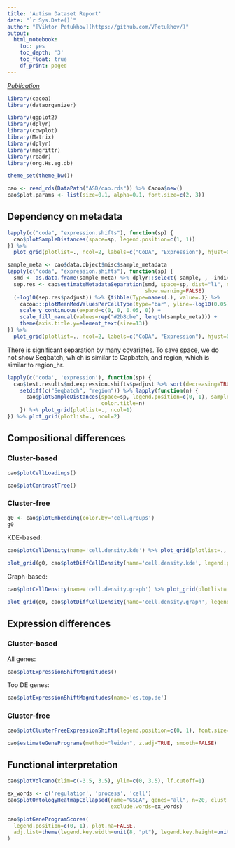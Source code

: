 ```yaml
---
title: 'Autism Dataset Report'
date: "`r Sys.Date()`"
author: "[Viktor Petukhov](https://github.com/VPetukhov/)"
output:
  html_notebook:
    toc: yes
    toc_depth: '3'
    toc_float: true
    df_print: paged
---
```


[*Publication*](https://www.science.org/doi/10.1126/science.aav8130)

```r
library(cacoa)
library(dataorganizer)

library(ggplot2)
library(dplyr)
library(cowplot)
library(Matrix)
library(dplyr)
library(magrittr)
library(readr)
library(org.Hs.eg.db)

theme_set(theme_bw())
```

```r
cao <- read_rds(DataPath("ASD/cao.rds")) %>% Cacoa$new()
cao$plot.params <- list(size=0.1, alpha=0.1, font.size=c(2, 3))
```

## Dependency on metadata

```r
lapply(c("coda", "expression.shifts"), function(sp) {
  cao$plotSampleDistances(space=sp, legend.position=c(1, 1))
}) %>% 
  plot_grid(plotlist=., ncol=2, labels=c("CoDA", "Expression"), hjust=0, label_x=0.02, label_y=0.99)
```

```r
sample_meta <- cao$data.object$misc$sample_metadata
lapply(c("coda", "expression.shifts"), function(sp) {
  smd <- as.data.frame(sample_meta) %>% dplyr::select(-sample, , -individual, -diagnosis)
  sep.res <- cao$estimateMetadataSeparation(smd, space=sp, dist="l1", name=paste0("md.", sp),
                                            show.warning=FALSE)
  (-log10(sep.res$padjust)) %>% {tibble(Type=names(.), value=.)} %>%
    cacoa:::plotMeanMedValuesPerCellType(type="bar", yline=-log10(0.05), ylab="-log10(separation p-value)") +
    scale_y_continuous(expand=c(0, 0, 0.05, 0)) +
    scale_fill_manual(values=rep("#2b8cbe", length(sample_meta))) +
    theme(axis.title.y=element_text(size=13))
}) %>% 
  plot_grid(plotlist=., ncol=2, labels=c("CoDA", "Expression"), hjust=0, label_x=0.2, label_y=0.98)
```

There is significant separation by many covariates. To save space, we do not show Seqbatch, 
which is similar to Capbatch, and region, which is similar to region_hr.

```r
lapply(c('coda', 'expression'), function(sp) {
  cao$test.results$md.expression.shifts$padjust %>% sort(decreasing=TRUE) %>% {names(.)[. < 0.05]} %>% 
    setdiff(c("Seqbatch", "region")) %>% lapply(function(n) {
      cao$plotSampleDistances(space=sp, legend.position=c(0, 1), sample.colors=sample_meta[[n]], 
                              color.title=n)
    }) %>% plot_grid(plotlist=., ncol=1)
}) %>% plot_grid(plotlist=., ncol=2)
```

## Compositional differences

### Cluster-based

```r
cao$plotCellLoadings()
```

```r
cao$plotContrastTree()
```

### Cluster-free

```r
g0 <- cao$plotEmbedding(color.by='cell.groups')
g0
```

KDE-based:

```r
cao$plotCellDensity(name='cell.density.kde') %>% plot_grid(plotlist=., ncol=2)
```

```r
plot_grid(g0, cao$plotDiffCellDensity(name='cell.density.kde', legend.position=c(0, 1)), ncol=2)
```

Graph-based:

```r
cao$plotCellDensity(name='cell.density.graph') %>% plot_grid(plotlist=., ncol=2)
```

```r
plot_grid(g0, cao$plotDiffCellDensity(name='cell.density.graph', legend.position=c(0, 1)), ncol=2)
```

## Expression differences

### Cluster-based

All genes:

```r
cao$plotExpressionShiftMagnitudes()
```

Top DE genes:

```r
cao$plotExpressionShiftMagnitudes(name='es.top.de')
```

### Cluster-free

```r
cao$plotClusterFreeExpressionShifts(legend.position=c(0, 1), font.size=c(1, 2))
```

```r
cao$estimateGenePrograms(method="leiden", z.adj=TRUE, smooth=FALSE)
```

## Functional interpretation

```r
cao$plotVolcano(xlim=c(-3.5, 3.5), ylim=c(0, 3.5), lf.cutoff=1)
```

```r
ex_words <- c('regulation', 'process', 'cell')
cao$plotOntologyHeatmapCollapsed(name="GSEA", genes="all", n=20, clust.method="ward.D",
                                 exclude.words=ex_words)
```

```r
cao$plotGeneProgramScores(
  legend.position=c(0, 1), plot.na=FALSE, 
  adj.list=theme(legend.key.width=unit(8, "pt"), legend.key.height=unit(12, "pt"))
)
```
